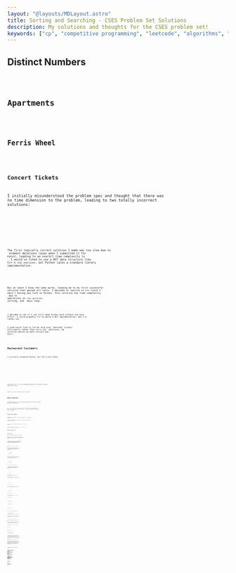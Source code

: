 ```yaml
---
layout: "@layouts/MDLayout.astro"
title: Sorting and Searching - CSES Problem Set Solutions
description: My solutions and thoughts for the CSES problem set!
keywords: ["cp", "competitive programming", "leetcode", "algorithms", "data structures"]
---
```










<Intro />


## Distinct Numbers <Spec href="https://cses.fi/problemset/task/1621" cdate="2024-01-15" />


<Code code={SolDistinctNumbers} lang="py" />


## Apartments <Spec href="https://cses.fi/problemset/task/1084/" cdate="2024-01-15" />


<Code code={SolApartments} lang="py" />


## Ferris Wheel <Spec href="https://cses.fi/problemset/task/1090/" cdate="2024-01-16" />


<Code code={SolFerrisWheel} lang="py" />


## Concert Tickets <Spec href="https://cses.fi/problemset/task/1091/" cdate="2024-01-18" />

I initially misunderstood the problem spec and thought that there was no time dimension to the problem, leading to two totally incorrect solutions:


<SpoilerBlock buttonLabel="Wrong Solution 1">
    <Code code={SolConcertTicketsFail01} lang="py" />
</SpoilerBlock>

<SpoilerBlock buttonLabel="Wrong Solution 2">
    <Code code={SolConcertTicketsFail02} lang="py" />
</SpoilerBlock>

The first logically correct solution I made was too slow due to <Eq code="O(n)" /> element deletions (even when I submitted it for `PyPy3`), leading to an overall time complexity is <Eq code="O(nm)" />. I would've liked to use a BST data structure like C++'s `std::multiset`, but Python lacks a standard library implementation.


<SpoilerBlock buttonLabel="TLE'd Python Solution">
    <Code code={SolConcertTicketsFail03} lang="py" />
</SpoilerBlock>

But at least I know the idea works, leading me to my first successful solution that passed all tests. I decided to rewrite in C++ since I wasn't having any luck in Python. This solution has time complexity <Eq code="O(m \log n + n \log n)" /> due to <Eq code="O(\log n)" /> operations on `std::multiset`, <Eq code="O(n \log n)" /> sorting, and <Eq code="O(m \log n)" /> main loop:


<Code code={SolConcertTickets} lang="cpp" />

I decided to see if I can still make Python work without too much effort. I could probably try to paste a BST implementation, but I'd rather not.

I used *union find* to let me skip over "deleted" tickets efficiently rather than carry out <Eq code="O(n)" /> deletions. My solution passes on both `CPython3` and `PyPy3`:


<Code code={SolConcertTicketsAlt02} lang="py" />


## Restaurant Customers <Spec href="https://cses.fi/problemset/task/1619/" cdate="2024-01-19" />

I initially attempted Python, but TLE'd with PyPy3:




<SpoilerBlock buttonLabel="TLE'd Python Solution 1">
    <Code code={SolRestaurantCustomersFail01} lang="py" />
</SpoilerBlock>

<SpoilerBlock buttonLabel="TLE'd Python Solution 2">
    <Code code={SolRestaurantCustomersFail02} lang="py" />
</SpoilerBlock>

<SpoilerBlock buttonLabel="TLE'd Python Solution 3">
    <Code code={SolRestaurantCustomersFail03} lang="py" />
</SpoilerBlock>

Switching over to C++ and reimplementing my first Python solution passed all tests:


<Code code={SolRestaurantCustomers} lang="cpp" />

<p><Todo>Maybe try to get a Python solution to pass!</Todo></p>


## Movie Festival <Spec href="https://cses.fi/problemset/task/1629/" cdate="2024-01-19" />

I went straight to C++ due to my experience with Python TLE'ing *Restaurant Customers*:


<Code code={SolMovieFestival} lang="cpp" />

As it turns out, my C++ solution wouldn't have to take advantage of BSTs, so I did a quick Python rewrite. It passes CPython3, but somehow TLE's with PyPy3:


<Code code={SolMovieFestivalAlt01} lang="py" />


## Sum of Two Values <Spec href="https://cses.fi/problemset/task/1640/" cdate="2024-01-20" />

Two different approaches came to mind immediately: two-pointer, or dictionary.

I went for the dictionary approach first, but it TLE'd on both CPython3 and PyPy3:


<SpoilerBlock buttonLabel="TLE'd Python Solution">
    <Code code={SolSumOfTwoValuesFail01} lang="py" />
</SpoilerBlock>

Redoing it with a two-pointer approach passed all tests for CPython3:


<Code code={SolSumOfTwoValues} lang="py" />

In retrospect, I should've started with the two-pointer approach. It turned out much simpler to work through.


## Maximum Subarray Sum <Spec href="https://cses.fi/problemset/task/1643/" cdate="2024-01-22" />


<Code code={SolMaximumSubarraySum} lang="py" />


## Stick Lengths <Spec href="https://cses.fi/problemset/task/1074" cdate="2024-01-23" />

This one took an embarrassing amount of time for me to figure out.

I started off with an incorrect solution of taking the average stick length and finding the cost of bringing all sticks to the average length:


<SpoilerBlock buttonLabel="Wrong Solution 1">
    <Code code={SolStickLengthsFail01} lang="py" />
</SpoilerBlock>

I mistakenly thought maybe it was a rounding error with finding the average since I used floor/integer division. In an attempt to solve this, I took the best solution of the floored average and floored average plus 1. This also produced incorrect answers:


<SpoilerBlock buttonLabel="Wrong Solution 2">
    <Code code={SolStickLengthsFail02} lang="py" />
</SpoilerBlock>

The next idea I tried was to sort the sticks and use a two-pointer approach.

The first key insight in working through a two-pointer solution was that I didn't need to worry about the order of the sticks, so I could sort the sticks. With a sorted array, I found that you can incrementally calculate costs. For example, consider a sorted sticks array <Eq code="\brackets{1, 2, 4, 6, 6, 7, 8, 8}" />. We can draw this with ASCII art:

```
                        H   H
                    H   H   H
            H   H   H   H   H
            H   H   H   H   H
        H   H   H   H   H   H
        H   H   H   H   H   H
    H   H   H   H   H   H   H
H   H   H   H   H   H   H   H

0   1   2   3   4   5   6   7    <-- indices
```

Suppose we want all the sticks to all be 6 units long. Sticks at indices 3 and 4 are already 6 units long, but the sticks to the left (indices 0-2) must be increased in length while the sticks to the right (indices 5-7) must have their lengths reduced:

```
                        .   .
                    .   .   .
.   .   .   H   H   H   H   H
.   .   .   H   H   H   H   H
.   .   H   H   H   H   H   H
.   .   H   H   H   H   H   H
.   H   H   H   H   H   H   H
H   H   H   H   H   H   H   H

0   1   2   3   4   5   6   7
```

We see that the cost to make all sticks 6 units long is <Eq code="5 + 4 + 2 + 0 + 0 + 1 + 2 + 2 = 16" />.

To calculate these costs incrementally, we might start by making all sticks the same length as stick 0. **For purposes of this discussion, we say that we are "visiting stick 0".** The diagram for visiting stick 0:

```
                        .   .
                    .   .   .
            .   .   .   .   .
            .   .   .   .   .
        .   .   .   .   .   .
        .   .   .   .   .   .
    .   .   .   .   .   .   .
H   H   H   H   H   H   H   H

0   1   2   3   4   5   6   7
```

We also precalculate the cost of this configuration. Here, we see that the cost when visiting stick 0 is <Eq code="1 + 3 + 5 + 5 + 6 + 7 + 7 = 34" />.

Now let's visit the next stick up (stick 1). Since it's hard to see what's going on in the example, I will skip over explaining it. Drawing it out:

```
                        .   .
                    .   .   .
            .   .   .   .   .
            .   .   .   .   .
        .   .   .   .   .   .
        .   .   .   .   .   .
.   H   H   H   H   H   H   H
H   H   H   H   H   H   H   H

0   1   2   3   4   5   6   7
```

The cost when visiting stick 1 is <Eq code="28" />.

Now, this is where things get more interesting. Let's visit the next stick up (stick 2). The diagram should now look like this:

```
                        .   .
                    .   .   .
            .   .   .   .   .
            .   .   .   .   .
.   .   H   H   H   H   H   H
.   .   H   H   H   H   H   H
.   H   H   H   H   H   H   H
H   H   H   H   H   H   H   H

0   1   2   3   4   5   6   7
```

The cost when visiting stick 2 is <Eq code="3 + 2 + 0 + 2 + 2 + 3 + 4 + 4 = 20" />.

Notice that the difference between visiting stick 1 and visiting stick 2 is "two rectangles".

"Rectangle 1" spans sticks 0-1:

```
                          .   .
                      .   .   .
              .   .   .   .   .
              .   .   .   .   .
 [X   X]  H   H   H   H   H   H
 [X   X]  H   H   H   H   H   H
  .   H   H   H   H   H   H   H
  H   H   H   H   H   H   H   H

  0   1   2   3   4   5   6   7
```

"Rectangle 2" spans sticks 2-7:

```
                        .   .
                    .   .   .
            .   .   .   .   .
            .   .   .   .   .
.   .  [X   X   X   X   X   X]
.   .  [X   X   X   X   X   X]
.   H   H   H   H   H   H   H
H   H   H   H   H   H   H   H

0   1   2   3   4   5   6   7
```

The widths and heights of these rectangles simply depend on:

1. the current visited stick, and
2. the difference in length between the currently-visited stick and the previously-visited stick.

To calculate the cost of visiting the current stick, we can simply add the size of "rectangle 1" to the cost, and then subtract the size of "rectangle 2" from the cost:

<AlignLatex code="
    \text{cost of visiting stick $2$}
    &= \text{cost of visiting stick $1$}
    + \text{rectangle 1}
    - \text{rectangle 2}
    \\
    &= 28 + \parens{2 \times 2} - \parens{6 \times 2}
    \\
    &= 28 + 4 - 12
    \\
    &= 20
" />

This cost matches the cost we calculated for visiting stick 2.

This method of course generalizes across the entire sorted array of sticks.

The second key insight I made while working out how a two-pointer solution might work was that the optimal stick size will always be one of the stick sizes that already exist in the array.

To get at why this is the case, let's consider a very simple sorted array of sticks <Eq code="\brackets{3, 3, 5, 5, 5, 5}" />:

```
        H   H   H   H
        H   H   H   H
H   H   H   H   H   H
H   H   H   H   H   H
H   H   H   H   H   H

0   1   2   3   4   5
```

We can roughly do two things:

1. we can add length to sticks 0-1, or
2. we can remove length from sticks 2-5.

Doing the first option will add 2 to the cost for every unit of length added, while doing the second option will add 4 to the cost for every unit of length removed. Clearly, the best option is to simply bring sticks 0-1 up to height 5, which incurs a total cost of 4. Note that if you "meet halfway" by bringing all sticks to length 4, you still find that cutting the length of sticks 2-5 is less-efficient than adding length to sticks 0-1.

This should be sufficient background for understanding my remaining solutions.

Unfortunately, my two-pointer idea didn't work and gave wrong answers. The idea of the algorithm was that I would start with a sort of "visit the left pointer" and "visit the right pointer", then I check which pointer is cheaper to move. I keep moving the pointers until they meet, and the meeting point is my solution. The issue is evidently locally suboptimal solutions which I won't expand further on. In retrospect, I should've checked the edge cases better. The failed two-pointer solution:


<SpoilerBlock buttonLabel="Wrong Solution 3">
    <Code code={SolStickLengthsFail03} lang="py" />
</SpoilerBlock>

I quickly come up with the idea to just try visiting every stick in the sorted list and getting the lowest-cost. My very first solution that passed all tests:


<SpoilerBlock buttonLabel="Original Successful Solution">
    <Code code={SolStickLengths} lang="py" />
</SpoilerBlock>

I also did another solution that is based around a cumulative sum array:


<SpoilerBlock buttonLabel="Alternative Solution">
    <Code code={SolStickLengthsAlt03} lang="py" />
</SpoilerBlock>

My favourite variant I made that uses this incremental solutions idea:


<Code code={SolStickLengthsAlt05} lang="py" />

That solution notably uses a conditional break ("short circuit"). This works since cost behaves like a parabola when visiting each stick in a sorted stick array.

**This is the point where I spoiled the answers for myself and looked at other peoples' solutions.**

After spoiling solutions, a common one I found was to simply visit the median/middle stick:


<Code code={SolStickLengthsAlt06} lang="py" />

To gain an intuition for going on here, let's try a skewed distribution <Eq code="\brackets{1, 2, 2, 4, 8, 9, 10}" />. The median is calculated as <Eq code="\texttt{(len(sticks) // 2)} = \floor{7 / 2} = \floor{3.5} = 3" />. Sketching out the diagram:

```
                        H
                    H   H
                H   H   H
                H   H   H
                H   H   H
                H   H   H
            H   H   H   H
            H   H   H   H
    H   H   H   H   H   H
H   H   H   H   H   H   H

0   1   2   3   4   5   6
            ^
          median
```

All sticks need to be brought to the same length, so the outliers necessarily have to be dealt with anyway. The following diagram incurs a cost of <Eq code="4" />:

```
                            .
                        .   .
                   [H   H   H]
                   [H   H   H]
                   [H   H   H]
                   [H   H   H]
               H   [H   H   H]
               H   [H   H   H]
 [.   H   H]   H   [H   H   H]
 [H   H   H]   H   [H   H   H]
  
  0   1   2    3    4   5   6
               ^
```

I also highlighted two rectangles in the diagram above. Notice that both rectangles are the same width, therefore they will incur the same cost to modify.

The one stick that we shouldn't touch is the median stick (stick 3) since modifying it at all will incur unnecessary cost. Therefore, stick 3's length will be the target length for all the sticks. The cheapest cost for this distribution is to then lengthen the left rectangle by 2, and shorten the right rectangle by <Eq code="4" />:


```
                            .
                        .   .
                    .   .   .
                    .   .   .
                    .   .   .
                    .   .   .
 [.   .   .]   H   [H   H   H]
 [.   .   .]   H   [H   H   H]
 [.   H   H]   H   [H   H   H]
 [H   H   H]   H   [H   H   H]
  
  0   1   2    3    4   5   6
               ^
```

These rectangle-lengthenings and shortenings adds <Eq code="(2 \times 3) + (4 \times 3) = 6 + 12 = 18" />, so the total cost is <Eq code="4 + 18 = 22" />, and this is the cheapest cost for this distribution.

But what about an even-numbered distribution? Let's try <Eq code="\brackets{1, 2, 2, 4, 9, 10}" />. The ~~median~~ middle is calculated as <Eq code="\floor{6 / 2} = 3" />. Sketching out the diagram:

```
                    H
                H   H
                H   H
                H   H
                H   H
                H   H
            H   H   H
            H   H   H
    H   H   H   H   H
H   H   H   H   H   H

0   1   2   3   4   5
            ^
          middle
```

Once again, we deal with the outliers, this time incurring a cost of <Eq code="2" />:

```
                        .
                   [H   H]
                   [H   H]
                   [H   H]
                   [H   H]
                   [H   H]
               H   [H   H]
               H   [H   H]
 [.   H   H]   H   [H   H]
 [H   H   H]   H   [H   H]
  
  0   1   2    3    4   5
               ^
```

This time, the two rectangles are mismatched in width!

However, we can conceptually combine the middle stick with the rectangle with the smallest width. This is efficient because the smaller width is cheaper to modify than the wider width. This will always be the rectangle to the right. Modifying this right rectangle and thereby adding to the cost by <Eq code="2 \times 5 = 10" />:

```
                        .
                    .   .
                    .   .
                    .   .
                    .   .
                    .   .
               [H   H   H]
               [H   H   H]
 [.   H   H]   [H   H   H]
 [H   H   H]   [H   H   H]
  
  0   1   2     3   4   5
                ^
              middle
```

Now, there's just two rectangles. Trivially, you can modify either of them and it will incur the same cost. For fun, let's modify both of them, thereby adding to the cost by <Eq code="(3 \times 1) + (3 \times 1) = 6" />:

```
                        .
                    .   .
                    .   .
                    .   .
                    .   .
                    .   .
                .   .   .
 [.   .   .]   [H   H   H]
 [.   H   H]   [H   H   H]
 [H   H   H]   [H   H   H]
  
  0   1   2     3   4   5
                ^
```

The total cost of these operations is <Eq code="2 + 10 + 6 = 18" />, and this is the cheapest cost.

Though, in practice, we'll just keep things simple and bring everything to the same level as the middle stick, which is what that Python implementation does.


## Missing Coin Sum <Spec href="https://cses.fi/problemset/task/2183/" cdate="2024-01-24" />

This was a fun one to figure out!

I started by sorting the input array and thinking about how smaller coins have a different effect to larger coins in that they allow for "finer-grained sums". Therefore, dealing with the smaller coins first may be a useful strategy for this problem.

My next idea was to think of intervals of consecutive integers (i.e. sequences where each element is one greater than the previous). I thought about different ideas like needing to track intervals using tuples and whether or not to start the intervals from <Eq code="1" />, but here's what I found worked.

We track a single unbroken interval of possible coin sums that starts with <Eq code="0" />. The basic idea is that we incrementally grow this interval until we find a gap where a sum isn't possible. To understand what this means, let's look at an example.

Let's consider a simple sorted list of four coins <Eq code="\brackets{1, 2, 6, 7}" />. Let's *conceptually* initialize a set of "seen coins" called <Eq code="\text{seen}" />. I say *conceptually* because the set isn't explicitly initialized in my Python implementation, but it will be useful for understanding it.

Before starting the loop, the set is empty:

<DisplayLatex code="
    \text{seen} = \braces{}
" />

We find that the only possible coin sum for <Eq code="\text{seen} = \braces{}" /> is <Eq code="0" /> because <Eq code="\text{seen}" /> is an empty set. Let's track this with an interval we'll call <Eq code="\text{sums}" />, and also sketch it out using an integer number line (with bold **X** representing set membership):

<DisplayLatex code="
    \text{sums} = [0, 1)
" />

<MissingCoinSumNumline>
    <td class="mcsi-marked">X</td>
    <td></td>
    <td></td>
    <td></td>
    <td></td>
    <td></td>
    <td></td>
    <td></td>
    <td></td>
    <td></td>
    <td></td>
</MissingCoinSumNumline>

*(This interval notation <Eq code="[0, 1)" /> means an interval starting at <Eq code="0" /> (inclusive) and ending at <Eq code="1" /> (exclusive). This notation is typically used for real number intervals rather than integers, but I like borrowing the notation for integer intervals as well.)*

Now, let's start the loop.

Let's visit the first element of the sorted coins list:

```
[ 1, 2, 6, 7 ]
  ^
```

Therefore we add the element to the `seen` set:

<DisplayLatex code="
    \text{seen} = \braces{1}
" />

And therefore, the set of possible coin sums is:

<DisplayLatex code="
    \text{sums} = [0, 2)
" />

<MissingCoinSumNumline>
    <td class="mcsi-marked">X</td>
    <td class="mcsi-marked">X</td>
    <td></td>
    <td></td>
    <td></td>
    <td></td>
    <td></td>
    <td></td>
    <td></td>
    <td></td>
    <td></td>
</MissingCoinSumNumline>

This new interval <Eq code="\text{sums} = [0, 2)" /> makes sense since there are now two possible subsets of <Eq code="\text{seen} = \braces{1}" />:

<AlignLatex code="
    \sum \braces{}  &= 0 \\
    \sum \braces{1} &= 1
" />

Let's visit the next element:

```
[ 1, 2, 6, 7 ]
     ^
```

Therefore we add the element to the `seen` set:

<DisplayLatex code="
    \text{seen} = \braces{1, 2}
" />

And therefore, the set of possible coin sums is:

<DisplayLatex code="
    \text{sums} = [0, 4)
" />

<MissingCoinSumNumline>
    <td class="mcsi-marked">X</td>
    <td class="mcsi-marked">X</td>
    <td class="mcsi-marked">X</td>
    <td class="mcsi-marked">X</td>
    <td></td>
    <td></td>
    <td></td>
    <td></td>
    <td></td>
    <td></td>
    <td></td>
</MissingCoinSumNumline>

This new interval <Eq code="\text{sums} = [0, 4)" /> makes sense since there are four possible subsets of <Eq code="\text{seen} = \braces{1, 2}" />, each with unique sum values:

<GatherLatex code="
    \begin{aligned}
        \sum \braces{}  &= 0 \\
        \sum \braces{1} &= 1
    \end{aligned}
    \quad\qquad
    \begin{aligned}
        \sum \braces{2} &= 2 \\
        \sum \braces{1, 2} &= 3
    \end{aligned}
" />

Let's visit the next element:

```
[ 1, 2, 6, 7 ]
        ^
```

And now, we notice something interesting happens:

<GatherLatex code="
    \text{seen} = \braces{1, 2, 6} \\
    \text{sums} = \text{???}
" />

<MissingCoinSumNumline>
    <td class="mcsi-marked">X</td>
    <td class="mcsi-marked">X</td>
    <td class="mcsi-marked">X</td>
    <td class="mcsi-marked">X</td>
    <td></td>
    <td></td>
    <td class="mcsi-marked">X</td>
    <td class="mcsi-marked">X</td>
    <td class="mcsi-marked">X</td>
    <td class="mcsi-marked">X</td>
    <td></td>
</MissingCoinSumNumline>

<GatherLatex code="
    \begin{aligned}
        \sum \braces{}  &= 0 \\
        \sum \braces{1} &= 1
    \end{aligned}
    \quad\qquad
    \begin{aligned}
        \sum \braces{2} &= 2 \\
        \sum \braces{1, 2} &= 3
    \end{aligned}
    \quad\qquad
    \begin{aligned}
        \sum \braces{6} &= 6 \\
        \sum \braces{1, 6} &= 7 \\
        \sum \braces{2, 6} &= 8 \\
        \sum \braces{1, 2, 6} &= 9
    \end{aligned}
" />

We now have a gap in what should've been a single unbroken interval! The algorithm terminates here, and the answer is <Eq code="4" />.

My solution uses these ideas, but with many shortcuts applied:


<Code code={SolMissingCoinSum} lang="py" />


## Collecting Numbers <Spec href="https://cses.fi/problemset/task/2216/" cdate="2024-01-26" />


<Code code={SolCollectingNumbers} lang="py" />


## Collecting Numbers II <Spec href="https://cses.fi/problemset/task/2217/" cdate="2024-01-27" />

I took ages to get my first successful solution, and I feel like there should be a much simpler solution here. I originally went for C++ for the BST data structures, but my attempts to use BSTs didn't work out due to the complexity of my idea of using tuple representations of range intervals (tracking the start and end of each interval). I eventually settled on just tracking the base of these range intervals.

This solution comes awfully close to TLE'ing (it took 0.88s for test 2).

<p><Todo>There is almost certainly a better solution. I should meditate on this some more.</Todo></p>


<Code code={SolCollectingNumbers2} lang="cpp" />


## Playlist <Spec href="https://cses.fi/problemset/task/1141/" cdate="2024-01-27" />

I went for a sliding window solution:


<Code code={SolPlaylist} lang="py" />


## Towers <Spec href="https://cses.fi/problemset/task/1073" cdate="2024-01-27" />

I went for C++ for the BST implementations:


<Code code={SolTowers} lang="cpp" />


## Traffic Lights <Spec href="https://cses.fi/problemset/task/1163/" cdate="2024-01-28" />

I don't like this problem description. It's not very clear how it's meant to work, so I spent a long time trying ideas on the example until something worked.

I initially thought there were <Eq code="x + 1" /> "units", and a traffic light would take up one whole unit. Therefore, for the example input of <Eq code="x = 8" /> and <Eq code="p = \brackets{3, 6, 2}" />, I sketched out the example and found my interpretation to be wrong:

```
012345678    passage lengths: [9]
012 45678    passage lengths: [3, 5]       longest passage: 5
012 45 78    passage lengths: [3, 2, 2]    longest passage: 3
01  45 78    passage lengths: [2, 2, 2]    longest passage: 2
```

I then tried interpreting the <Eq code="p" /> positions as zero-length boundaries, which was also wrong:

```
012345678       passage lengths: [9]
012 345678      passage lengths: [3, 6]          longest passage: 6
012 345 678     passage lengths: [3, 3, 3]       longest passage: 3
01 2 345 678    passage lengths: [2, 1, 3, 3]    longest passage: 3
```

```
012345678       passage lengths: [9]
0123 45678      passage lengths: [4, 5]          longest passage: 5
0123 456 78     passage lengths: [4, 3, 2]       longest passage: 4
012 3 456 78    passage lengths: [3, 1, 3, 2]    longest passage: 3
```

Only when I considered position <Eq code="x" /> to implicitly come with a traffic light did the example make sense:

```
01234567       passage lengths: [8]
012 34567      passage lengths: [3, 5]          longest passage: 5
012 345 67     passage lengths: [3, 3, 2]       longest passage: 3
01 2 345 67    passage lengths: [2, 1, 3, 2]    longest passage: 3
```

I went for C++ for the BST implementations. It went awfully close to TLE'ing (it took 0.98-0.99s for many tests).


<Code code={SolTrafficLights} lang="cpp" />

I also had the idea to iterate in reverse and use union find to merge together intervals. It turned out very cursed, but somehow runs faster than my initial C++ implementation, even in CPython3:

<p><Todo>There should be a better solution. I should meditate on this some more.</Todo></p>


<Code code={SolTrafficLightsAlt01} lang="py" />


## Josephus Problem I <Spec href="https://cses.fi/problemset/task/2162/" cdate="2024-01-29" />

I used union find to calculate skips:


<Code code={SolJosephusProblemI} lang="py" />

Rewritten in C++:


<SpoilerBlock buttonLabel="C++ Rewrite">
    <Code code={SolJosephusProblemIAlt04} lang="py" />
</SpoilerBlock>

Along the way, I learnt something interesting about chain assignments in Python:


<SpoilerBlock buttonLabel="Python Chain Assignment Experimentation">
    In trying to refactor my solution to something nicer, I found this version to fail:

    <Code code={SolJosephusProblemIFail01} lang="py" />

    As it turns out, Python chained assignments work by evaluating the right-most expression, then assigning to the remaining targets from left to right ([source](https://stackoverflow.com/questions/48633951/why-does-chained-assignment-work-this-way)):

    ```
    Python 3.10.12 (main, Nov 20 2023, 15:14:05) [GCC 11.4.0] on linux
    Type "help", "copyright", "credits" or "license" for more information.
    >>> m = {1: 2}
    >>> i = 1
    >>> i = m[i] = "x"
    >>> i
    'x'
    >>> m
    {1: 2, 'x': 'x'}
    ```

    In the example above, if `"x"` assigns to `m[i]` first before assigning `m[i]` to `i`, you'd expect it to behave like:

    ```
    Python 3.10.12 (main, Nov 20 2023, 15:14:05) [GCC 11.4.0] on linux
    Type "help", "copyright", "credits" or "license" for more information.
    >>> m = {1: 2}
    >>> i = 1
    >>> m[i] = "x"
    >>> i = m[i]
    >>> i
    'x'
    >>> m
    {1: 'x'}
    ```

    But instead, it behaves like:

    ```
    Python 3.10.12 (main, Nov 20 2023, 15:14:05) [GCC 11.4.0] on linux
    Type "help", "copyright", "credits" or "license" for more information.
    >>> m = {1: 2}
    >>> i = 1
    >>> i = "x"
    >>> m[i] = "x"
    >>> i
    'x'
    >>> m
    {1: 2, 'x': 'x'}
    ```

    So if I wanted to refactor away the explicit new variable `nxt`, it would have to be rewritten as:

    <Code code={SolJosephusProblemIAlt01} lang="py" />

    This version passes all tests.
</SpoilerBlock>

I also wrote a much simpler solution that passes according to my understanding of the problem, but it doesn't pass the tests:


<SpoilerBlock buttonLabel="Failed Solution">
    This solution assumes that the current child will remove the child before them. For example, suppose we have four children:

    ```
    1 2 3 4
    ```

    Child 1 will remove child 4:

    ```
    1 2 3
    ^
    ```

    Child 2 will remove child 1:
    ```
      2 3
      ^
    ```

    Child 3 will remove child 2:

    ```
        3
        ^
    ```

    And child 3 will also remove itself. Therefore the solution for four children would be `4 1 2 3`.

    Python implementation:

    <Code code={SolJosephusProblemIFail02} lang="py" />
</SpoilerBlock>

<p><Todo>I'm actually not yet sure why that solution isn't considered valid. Nothing in the problem specification seems to disallow it.</Todo></p>

Alternative C++ solution using BST/`std::set`, though it somehow runs slower than the Python solution even with IO desync:


<Code code={SolJosephusProblemIAlt02} lang="cpp" />

Another solution, this time using list shifting for fast deletions. Actually runs faster than my previous solutions (including C++). The item deletion overhead is fast since we're deleting half of the set at any given time. Implementation:


<Code code={SolJosephusProblemIAlt06} lang="py" />

I rewrote it in C++, but it's somehow slower than the Python version:


<SpoilerBlock buttonLabel="C++ Rewrite">
    <Code code={SolJosephusProblemIAlt07} lang="cpp" />
</SpoilerBlock>


## Josephus Problem II [UNFINISHED] <Spec href="https://cses.fi/problemset/task/2163/" cdate="2024-01-29" />

I used my Josephus Problem I union find solution as a starting point. After a cold start of misunderstanding the problem specification, my first logically correct solution ran out of time and caused a stack overflow with the default recursion limit). Not unexpected since it's <Eq code="O(n k)" /> for quite large <Eq code="n" /> and <Eq code="k" />:


<SpoilerBlock buttonLabel="TLE'd Python Solution 1">
    <Code code={SolJosephusProblemIIFail02} lang="py" />
</SpoilerBlock>

I tried adding a modulo to cut down on the <Eq code="k" />-iterations. It passes some more tests, but as expected, it still TLE's and causes a stack overflow:


<SpoilerBlock buttonLabel="TLE'd Python Solution 2">
    <Code code={SolJosephusProblemIIFail03} lang="py" />

    The only difference from the first TLE'd solution is these lines:

    ```py
    for i in range(n):
        for _ in range(k % (n - i)):
    ```
</SpoilerBlock>

<p><Todo>Finish this</Todo></p>


## Nested Ranges Check <Spec href="https://cses.fi/problemset/task/2168" cdate="2024-01-31" />

My first attempt TLE'd, but otherwise seems promising in terms of correctness:


<SpoilerBlock buttonLabel="TLE'd Python Solution">
    <Code code={SolNestedRangesCheckFail01} lang="py" />
</SpoilerBlock>

Rewriting it for C++ passed all tests! Full solution:


<Code code={SolNestedRangesCheck} lang="cpp" />

I also made some further modifications to add I/O desync and switch `solution` to `std::vector<bool>`. Both very slightly improved performance.

<p><Todo>Maybe we can still get more significant performance wins?</Todo></p>


## Nested Ranges Count [UNFINISHED] <Spec href="https://cses.fi/problemset/task/2169" cdate="2024-02-01" />

I started by looking into how to count intervals contained within another interval.

My first idea was to sort the ranges twice (once sorted by start point and once sorted by endpoint), and calculate cumulative counts, to be stored in BSTs/`std::map`. In an attempt to make this idea work, I looked into possible ways to write out the set arithmetic, but I conclude that it's unlikely to be a useful approach on its own.


<SpoilerBlock buttonLabel={"explanation of my attempt at a \"cumulative counts\" approach"}>
Let's have a look at a concrete example:

```
     t====
       a-
      b--
   c--- d---
e---       f---
 g------------
```

Above, we have one target interval labelled `t`, and seven other intervals that are also part of the set.

I see a few different operations to quickly count/enumerate relevant subsets just by a simple inequality. Here's a minimal subset of operations:

1. Total *other* intervals: <Eq code="\braces{a, b, c, d, e, f, g} \quad\longrightarrow\quad \text{count} = 7" />
2. Intervals with starting points after the start of `t`: <Eq code="\braces{a, b, d, f} \quad\longrightarrow\quad \text{count} = 4" />
3. Intervals with starting points after the end of `t`: <Eq code="\braces{f} \quad\longrightarrow\quad \text{count} = 1" />
4. Intervals with ending points after the start of `t`: <Eq code="\braces{a, b, c, d, f, g} \quad\longrightarrow\quad \text{count} = 6" />
5. Intervals with ending points after the end of `t`: <Eq code="\braces{d, f, g} \quad\longrightarrow\quad \text{count} = 3" />

For completeness, let's derive the opposites:

6. Intervals with starting points before the start of `t`: <Eq code="\text{count} = 7 - 4 = 3" />
7. Intervals with starting points before the end of `t`: <Eq code="\text{count} = 7 - 1 = 6" />
8. Intervals with ending points before the start of `t`: <Eq code="\text{count} = 7 - 6 = 1" />
9. Intervals with ending points before the end of `t`: <Eq code="\text{count} = 7 - 3 = 4" />

Unsurprisingly, the numbers of the opposites are the same since our example is quite symmetrical.

The theoretically useful thing here is that it's relatively quick (<Eq code="O(\log n)" />) to query the count of these subsets after constructing a BST in <Eq code="O(n \log n)" />. So maybe we can construct an equation that simply operates on the sizes of these subsets?

However, I feel like it's unlikely to be a useful solution since you need to be able to query for both the start and end points simultaneously.

Let's play around with the example a bit.

A good place to start might be #2 (intervals with starting points after the start of `t`):

```
     t====
       a-
      b--
        d---
           f---
```

But how do we filter out interval `d` and `f`?

Let's try just querying for #5 (intervals with ending points after the start of `t`):

```
     t====
        d---
           f---
 g------------
```

But how do we filter out interval `g` from query #5?

I haven't figured a solution to this problem yet. I imagine it might be possible to prove that this approach is possible or impossible, but I'm not going into that right now.
</SpoilerBlock>

An evolution of the idea might be to incrementally build the cumulative counts data structure as you iterate through the list of ranges, sorted by starting point.

<SpoilerBlock buttonLabel={"explanation of my attempt at a \"gradual cumulative counts\" approach"}>
For example, maybe you start with the intervals at the lowest starting point, which we'll pretend to be <Eq code="1" />. You'd have a cumulative counts data structure for every possible interval since all intervals will start with at least the lowest starting point. You'd go through all the intervals with starting point <Eq code="1" />, querying for the number of intervals with endpoints no further than the currently-visited interval.

After you're done with all intervals with starting point <Eq code="1" />, you go to the next-highest starting point, which let's pretend it's <Eq code="2" />. This requires us to modify the cumulative counts data structure to discard all intervals with starting points before <Eq code="2" />.

This process is simply repeated until we exhaust all intervals.

Alternatively (and probably better), you could do the reverse by starting with the highest starting point and working your way backwards to the lowest starting point.

However, the trouble is finding a data structure that lets you insert fast while also letting you quickly query cumulative counts. A BST in lets you insert in <Eq code="O(\log n)" /> but is probably difficult to get a cumulative count without <Eq code="O(n)" /> sequential counting. A array that we keep sorted lets you get a cumulative count in potentially <Eq code="O(\log n)" /> due to <Eq code="O(\log n)" /> binary search and <Eq code="O(1)" /> count (ignoring multiplicity edge cases for now), but suffers from <Eq code="O(n)" /> insertions.

Therefore, this is probably not the right approach.
</SpoilerBlock>

<p><Todo>Continue!</Todo></p>


## Room Allocation <Spec href="https://cses.fi/problemset/task/1164/" cdate="2024-02-02" />

I attempted a straightforward Python implementation using `heapq` but it TLE's on one test case (a test case that seems quite significantly harder than even my longest-running accepted test case). The solution otherwise seems logically correct, and passes all the other test cases within the time limit:


<SpoilerBlock buttonLabel="TLE'd Python Solution">
    <Code code={SolRoomAllocationFail01} lang="py" />
</SpoilerBlock>

Rewriting it in C++ passed all tests:


<Code code={SolRoomAllocationAlt01} lang="cpp" />

In an attempt to get a Python solution working, I tried batching start times *(it makes sense in context)* but it generally caused a slight slowdown compared to my first Python attempt:


<SpoilerBlock buttonLabel={"TLE'd Python \"Start Time Batching\" Solution"}>
    <Code code={SolRoomAllocationFail02} lang="py" />
</SpoilerBlock>

I also tried taking it further by replacing the priority queue with a sorted queue, but it was even slower:


<SpoilerBlock buttonLabel={"TLE'd Python \"Ghetto Priority Queue\" Solution"}>
    <Code code={SolRoomAllocationFail05} lang="py" />
</SpoilerBlock>

